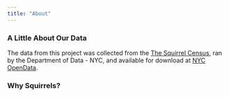 ```yaml
---
title: "About"
---
```


### A Little About Our Data

The data from this project was collected from the [The Squirrel Census](https://www.thesquirrelcensus.com/), ran by the Department of Data - NYC, and available for download at [NYC OpenData](https://data.cityofnewyork.us/Environment/2018-Central-Park-Squirrel-Census-Squirrel-Data/vfnx-vebw). 

### Why Squirrels?
